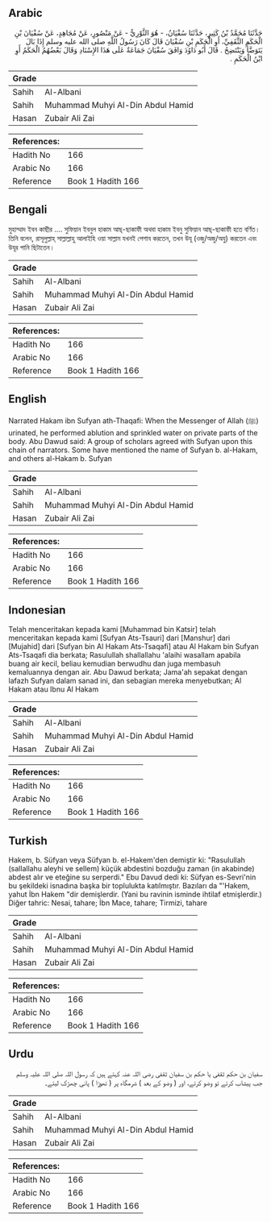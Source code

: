 ## Arabic


<div dir="rtl" lang="ar" style={{fontSize:'larger',backgroundColor:'#f8f9fa',padding:20}}>
حَدَّثَنَا مُحَمَّدُ بْنُ كَثِيرٍ، حَدَّثَنَا سُفْيَانُ، - هُوَ الثَّوْرِيُّ - عَنْ مَنْصُورٍ، عَنْ مُجَاهِدٍ، عَنْ سُفْيَانَ بْنِ الْحَكَمِ الثَّقَفِيِّ، أَوِ الْحَكَمِ بْنِ سُفْيَانَ قَالَ كَانَ رَسُولُ اللَّهِ صلى الله عليه وسلم إِذَا بَالَ يَتَوَضَّأُ وَيَنْتَضِحُ ‏.‏ قَالَ أَبُو دَاوُدَ وَافَقَ سُفْيَانَ جَمَاعَةٌ عَلَى هَذَا الإِسْنَادِ وَقَالَ بَعْضُهُمُ الْحَكَمُ أَوِ ابْنُ الْحَكَمِ ‏.‏
</div>
<div style={{backgroundColor:'#f8f9fa',padding:20, marginBottom: 10}}><table> <thead> <tr> <th>Grade</th> <th></th> </tr> </thead> <tbody> <tr><td>Sahih</td><td>Al-Albani</td></tr><tr><td>Sahih</td><td>Muhammad Muhyi Al-Din Abdul Hamid</td></tr><tr><td>Hasan</td><td>Zubair Ali Zai</td></tr></tbody></table><table> <thead> <tr> <th>References:</th> <th></th> </tr> </thead> <tbody><tr><td>Hadith No</td><td>166</td></tr><tr><td>Arabic No</td><td>166</td></tr><tr><td>Reference</td><td>Book 1 Hadith 166</td></tr></tbody></table></div>

## Bengali


<div dir="ltr" lang="bn" style={{fontSize:'larger',backgroundColor:'#f8f9fa',padding:20}}>
মুহাম্মাদ ইবন কাছীর .... সুফিয়ান ইবনুল হাকাম আছ্-ছাকাফী অথবা হাকাম ইবনু সুফিয়ান আছ্-ছাকাফী হতে বর্ণিত। তিনি বলেন, রাসূলুল্লাহ্ সাল্লাল্লাহু আলাইহি ওয়া সাল্লাম যখনই পেশাব করতেন, তখন উযূ (ওজু/অজু/অযু) করতেন এবং উযূর পানি ছিটাতেন।
</div>
<div style={{backgroundColor:'#f8f9fa',padding:20, marginBottom: 10}}><table> <thead> <tr> <th>Grade</th> <th></th> </tr> </thead> <tbody> <tr><td>Sahih</td><td>Al-Albani</td></tr><tr><td>Sahih</td><td>Muhammad Muhyi Al-Din Abdul Hamid</td></tr><tr><td>Hasan</td><td>Zubair Ali Zai</td></tr></tbody></table><table> <thead> <tr> <th>References:</th> <th></th> </tr> </thead> <tbody><tr><td>Hadith No</td><td>166</td></tr><tr><td>Arabic No</td><td>166</td></tr><tr><td>Reference</td><td>Book 1 Hadith 166</td></tr></tbody></table></div>

## English


<div dir="ltr" lang="en" style={{fontSize:'larger',backgroundColor:'#f8f9fa',padding:20}}>
Narrated Hakam ibn Sufyan ath-Thaqafi: When the Messenger of Allah (ﷺ) urinated, he performed ablution and sprinkled water on private parts of the body. Abu Dawud said: A group of scholars agreed with Sufyan upon this chain of narrators. Some have mentioned the name of Sufyan b. al-Hakam, and others al-Hakam b. Sufyan
</div>
<div style={{backgroundColor:'#f8f9fa',padding:20, marginBottom: 10}}><table> <thead> <tr> <th>Grade</th> <th></th> </tr> </thead> <tbody> <tr><td>Sahih</td><td>Al-Albani</td></tr><tr><td>Sahih</td><td>Muhammad Muhyi Al-Din Abdul Hamid</td></tr><tr><td>Hasan</td><td>Zubair Ali Zai</td></tr></tbody></table><table> <thead> <tr> <th>References:</th> <th></th> </tr> </thead> <tbody><tr><td>Hadith No</td><td>166</td></tr><tr><td>Arabic No</td><td>166</td></tr><tr><td>Reference</td><td>Book 1 Hadith 166</td></tr></tbody></table></div>

## Indonesian


<div dir="ltr" lang="id" style={{fontSize:'larger',backgroundColor:'#f8f9fa',padding:20}}>
Telah menceritakan kepada kami [Muhammad bin Katsir] telah menceritakan kepada kami [Sufyan Ats-Tsauri] dari [Manshur] dari [Mujahid] dari [Sufyan bin Al Hakam Ats-Tsaqafi] atau Al Hakam bin Sufyan Ats-Tsaqafi dia berkata; Rasulullah shallallahu 'alaihi wasallam apabila buang air kecil, beliau kemudian berwudhu dan juga membasuh kemaluannya dengan air. Abu Dawud berkata; Jama'ah sepakat dengan lafazh Sufyan dalam sanad ini, dan sebagian mereka menyebutkan; Al Hakam atau Ibnu Al Hakam
</div>
<div style={{backgroundColor:'#f8f9fa',padding:20, marginBottom: 10}}><table> <thead> <tr> <th>Grade</th> <th></th> </tr> </thead> <tbody> <tr><td>Sahih</td><td>Al-Albani</td></tr><tr><td>Sahih</td><td>Muhammad Muhyi Al-Din Abdul Hamid</td></tr><tr><td>Hasan</td><td>Zubair Ali Zai</td></tr></tbody></table><table> <thead> <tr> <th>References:</th> <th></th> </tr> </thead> <tbody><tr><td>Hadith No</td><td>166</td></tr><tr><td>Arabic No</td><td>166</td></tr><tr><td>Reference</td><td>Book 1 Hadith 166</td></tr></tbody></table></div>

## Turkish


<div dir="ltr" lang="tr" style={{fontSize:'larger',backgroundColor:'#f8f9fa',padding:20}}>
Hakem, b. Süfyan veya Süfyan b. el-Hakem'den demiştir ki: "Rasulullah (sallallahu aleyhi ve sellem) küçük abdestini bozduğu zaman (in akabinde) abdest alır ve eteğine su serperdi." Ebu Davud dedi ki: Süfyan es-Sevri'nin bu şekildeki isnadına başka bir toplulukta katılmıştır. Bazıları da "'Hakem, yahut İbn Hakem "dir demişlerdir. (Yani bu ravinin isminde ihtilaf etmişlerdir.) Diğer tahric: Nesai, tahare; İbn Mace, tahare; Tirmizi, tahare
</div>
<div style={{backgroundColor:'#f8f9fa',padding:20, marginBottom: 10}}><table> <thead> <tr> <th>Grade</th> <th></th> </tr> </thead> <tbody> <tr><td>Sahih</td><td>Al-Albani</td></tr><tr><td>Sahih</td><td>Muhammad Muhyi Al-Din Abdul Hamid</td></tr><tr><td>Hasan</td><td>Zubair Ali Zai</td></tr></tbody></table><table> <thead> <tr> <th>References:</th> <th></th> </tr> </thead> <tbody><tr><td>Hadith No</td><td>166</td></tr><tr><td>Arabic No</td><td>166</td></tr><tr><td>Reference</td><td>Book 1 Hadith 166</td></tr></tbody></table></div>

## Urdu


<div dir="rtl" lang="ur" style={{fontSize:'larger',backgroundColor:'#f8f9fa',padding:20}}>
سفیان بن حکم ثقفی یا حکم بن سفیان ثقفی رضی اللہ عنہ کہتے ہیں کہ رسول اللہ صلی اللہ علیہ وسلم جب پیشاب کرتے تو وضو کرتے، اور ( وضو کے بعد ) شرمگاہ پر ( تھوڑا ) پانی چھڑک لیتے۔
</div>
<div style={{backgroundColor:'#f8f9fa',padding:20, marginBottom: 10}}><table> <thead> <tr> <th>Grade</th> <th></th> </tr> </thead> <tbody> <tr><td>Sahih</td><td>Al-Albani</td></tr><tr><td>Sahih</td><td>Muhammad Muhyi Al-Din Abdul Hamid</td></tr><tr><td>Hasan</td><td>Zubair Ali Zai</td></tr></tbody></table><table> <thead> <tr> <th>References:</th> <th></th> </tr> </thead> <tbody><tr><td>Hadith No</td><td>166</td></tr><tr><td>Arabic No</td><td>166</td></tr><tr><td>Reference</td><td>Book 1 Hadith 166</td></tr></tbody></table></div>